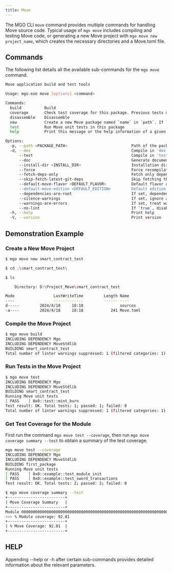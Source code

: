 ```yaml
---
title: Move
---
```


The MGO CLI `move` command provides multiple commands for handling Move source code. Typical usage of `mgo move` includes compiling and testing Move code, or generating a new Move project with `mgo move new project_name`, which creates the necessary directories and a Move.toml file.

## Commands

The following list details all the available sub-commands for the `mgo move` command.

```bash
Move application build and test tools

Usage: mgo.exe move [options] <command>

Commands:
  build          Build
  coverage       Check test coverage for this package. Previous tests must have been run with the `--coverage` flag
  disassemble    Disassemble
  new            Create a new Move package named `name` in `path`. If `path` is not provided, the package will be created in the directory `name`
  test           Run Move unit tests in this package
  help           Print this message or the help information of a given sub-command

Options:
  -p, --path <PACKAGE_PATH>                            Path of the package to run the command on
  -d, --dev                                            Compile in 'dev' mode. If this flag is set, the 'dev-addresses' and 'dev-dependencies' fields will be used. This flag is useful for the development of packages that expose named addresses but are not set to a specific value
      --test                                           Compile in 'test' mode. The 'dev-addresses' and 'dev-dependencies' fields and any code in the 'tests' directory will be used
      --doc                                            Generate documentation for the package
      --install-dir <INSTALL_DIR>                      Installation directory for compiled artifacts. Defaults to the current directory
      --force                                          Force recompilation of all packages
      --fetch-deps-only                                Fetch only dependency repositories to MOVE_HOME
      --skip-fetch-latest-git-deps                     Skip fetching the latest git dependencies
      --default-move-flavor <DEFAULT_FLAVOR>           Default flavor of Move compilation, if not specified in the package's configuration
      --default-move-edition <DEFAULT_EDITION>         Default edition of Move compilation, if not specified in the package's configuration
      --dependencies-are-root                          If set, dependency packages will be treated as root packages. Specifically, this will remove warning suppressions in dependency packages
      --silence-warnings                               If set, ignore all compiler warnings
      --warnings-are-errors                            If set, treat warnings as errors
      --no-lint                                        If `true`, disable the linter
  -h, --help                                           Print help
  -V, --version                                        Print version
```

## Demonstration Example

### Create a New Move Project

```bash
$ mgo move new smart_contract_test

$ cd .\smart_contract_test\

$ ls

    Directory: D:\Project_Move\smart_contract_test

Mode                 LastWriteTime         Length Name
----                 -------------         ------ ----
d-----         2024/4/18     18:18                sources
-a----         2024/4/18     18:18            241 Move.toml
```

### Compile the Move Project

```bash
$ mgo move build
INCLUDING DEPENDENCY Mgo
INCLUDING DEPENDENCY MoveStdlib
BUILDING smart_contract_test
Total number of linter warnings suppressed: 1 (filtered categories: 1)

```

### Run Tests in the Move Project

```bash
$ mgo move test
INCLUDING DEPENDENCY Mgo
INCLUDING DEPENDENCY MoveStdlib
BUILDING smart_contract_test
Running Move unit tests
[ PASS    ] 0x0::test::mint_burn
Test result: OK. Total tests: 1; passed: 1; failed: 0
Total number of linter warnings suppressed: 1 (filtered categories: 1)
```

### Get Test Coverage for the Module

First run the command `mgo move test --coverage`, then run `mgo move coverage summary --test` to obtain a summary of the test coverage.

```bash
mgo move test --coverage
INCLUDING DEPENDENCY Mgo
INCLUDING DEPENDENCY MoveStdlib
BUILDING first_package
Running Move unit tests
[ PASS    ] 0x0::example::test_module_init
[ PASS    ] 0x0::example::test_sword_transactions
Test result: OK. Total tests: 2; passed: 2; failed: 0

$ mgo move coverage summary --test
+-------------------------+
| Move Coverage Summary   |
+-------------------------+
Module 0000000000000000000000000000000000000000000000000000000000000000::example
>>> % Module coverage: 92.81
+-------------------------+
| % Move Coverage: 92.81  |
+-------------------------+
```

## HELP

Appending --help or -h after certain sub-commands provides detailed information about the relevant parameters.